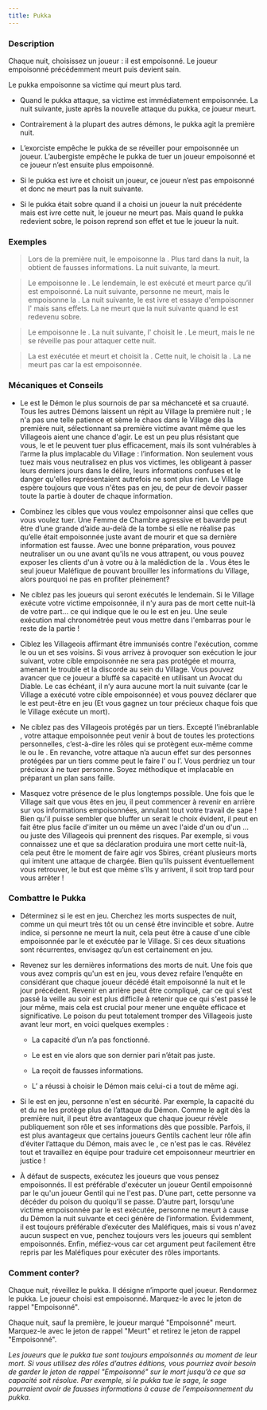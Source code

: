 ```yaml
---
title: Pukka
---
```



<Role PUKKA header />

### Description

Chaque nuit, choisissez un joueur : il est empoisonné. Le joueur empoisonné précédemment meurt puis devient sain. 

Le pukka empoisonne sa victime qui meurt plus tard.

-   Quand le pukka attaque, sa victime est immédiatement empoisonnée. La nuit suivante, juste après la nouvelle attaque du pukka, ce joueur meurt.

-   Contrairement à la plupart des autres démons, le pukka agit la première nuit.

-   L’exorciste empêche le pukka de se réveiller pour empoisonnée un joueur. L’aubergiste empêche le pukka de tuer un joueur empoisonné et ce joueur n’est ensuite plus empoisonné.

-   Si le pukka est ivre et choisit un joueur, ce joueur n’est pas empoisonné et donc ne meurt pas la nuit suivante.

-   Si le pukka était sobre quand il a choisi un joueur la nuit précédente mais est ivre cette nuit, le joueur ne meurt pas. Mais quand le pukka redevient sobre, le poison reprend son effet et tue le joueur la nuit.

### Exemples

> Lors de la première nuit, le <Role PUKKA /> empoisonne la <Role FEMME_DE_CHAMBRE />. Plus tard dans la nuit, la <Role FEMME_DE_CHAMBRE />  obtient de fausses informations. La nuit suivante, la <Role FEMME_DE_CHAMBRE /> meurt.

> Le <Role PUKKA /> empoisonne le <Role FOU />. Le lendemain, le <Role FOU /> est exécuté et meurt parce qu’il est empoisonné. La nuit suivante, personne ne meurt, mais le <Role PUKKA /> empoisonne la <Role COMMERE />. La nuit suivante, le <Role PUKKA /> est ivre et essaye d'empoisonner l'<Role INVENTEUR /> mais sans effets. La <Role COMMERE /> ne meurt que la nuit suivante quand le <Role PUKKA />  est redevenu sobre.

> Le <Role PUKKA /> empoisonne le <Role PACIFISTE />. La nuit suivante, l'<Role EXORCISTE /> choisit le <Role PUKKA />. Le <Role PACIFISTE /> meurt, mais le <Role PUKKA /> ne se réveille pas pour attaquer cette nuit.

> La <Role GITANE /> est exécutée et meurt et choisit la <Role COURTISANE />. Cette nuit, le <Role PUKKA /> choisit la <Role GITANE />. La <Role COURTISANE /> ne meurt pas car la <Role GITANE /> est empoisonnée.

### Mécaniques et Conseils

- Le <Role PUKKA /> est le Démon le plus sournois de <Module BAD_MOON_RISING /> par sa méchanceté et sa cruauté. Tous les autres Démons laissent un répit au Village la première nuit ; le <Role PUKKA /> n'a pas une telle patience et sème le chaos dans le Village dès la première nuit, sélectionnant sa première victime avant même que les Villageois aient une chance d'agir. Le <Role ZOMBUUL /> est un peu plus résistant que vous, le <Role SHABALOTH /> et le <Role PO /> peuvent tuer plus efficacement, mais ils sont vulnérables à l’arme la plus implacable du Village : l’information. Non seulement vous tuez mais vous neutralisez en plus vos victimes, les obligeant à passer leurs derniers jours dans le délire, leurs informations confuses et le danger qu'elles représentaient autrefois ne sont plus rien. Le Village espère toujours que vous n'êtes pas en jeu, de peur de devoir passer toute la partie à douter de chaque information.

- Combinez les cibles que vous voulez empoisonner ainsi que celles que vous voulez tuer. Une Femme de Chambre agressive et bavarde peut être d’une grande d’aide au-delà de la tombe si elle ne réalise pas qu’elle était empoisonnée juste avant de mourir et que sa dernière information est fausse. Avec une bonne préparation, vous pouvez neutraliser un <Role EXORCISTE /> ou une <Role COURTISANE /> avant qu'ils ne vous attrapent, ou vous pouvez exposer les clients d'un <Role AUBERGISTE /> à votre <Role PARRAIN /> ou à la malédiction de la <Role GITANE />. Vous êtes le seul joueur Maléfique de <Module BAD_MOON_RISING /> pouvant brouiller les informations du Village, alors pourquoi ne pas en profiter pleinement?

- Ne ciblez pas les joueurs qui seront exécutés le lendemain. Si le Village exécute votre victime empoisonnée, il n'y aura pas de mort cette nuit-là de votre part... ce qui indique que le <Role PUKKA /> ou le <Role ZOMBUUL /> est en jeu. Une seule exécution mal chronométrée peut vous mettre dans l'embarras pour le reste de la partie !

- Ciblez les Villageois affirmant être immunisés contre l'exécution, comme le <Role MARIN /> ou un <Role HERBORISTE /> et ses voisins. Si vous arrivez à provoquer son exécution le jour suivant, votre cible empoisonnée ne sera pas protégée et mourra, amenant le trouble et la discorde au sein du Village. Vous pouvez avancer que ce joueur a bluffé sa capacité en utilisant un Avocat du Diable. Le cas échéant, il n’y aura aucune mort la nuit suivante (car le Village a exécuté votre cible empoisonnée) et vous pouvez déclarer que le <Role ZOMBUUL /> est peut-être en jeu (Et vous gagnez un tour précieux chaque fois que le Village exécute un mort).

- Ne ciblez pas des Villageois protégés par un tiers. Excepté l’inébranlable <Role BRUTE />, votre attaque empoisonnée peut venir à bout de toutes les protections personnelles, c’est-à-dire les rôles qui se protègent eux-même comme le <Role MARIN /> ou le <Role FOU />. En revanche, votre attaque n’a aucun effet sur des personnes protégées par un tiers comme peut le faire l’<Role AUBERGISTE /> ou l’<Role HERBORISTE />. Vous perdriez un tour précieux à ne tuer personne. Soyez méthodique et implacable en préparant un plan sans faille.

- Masquez votre présence de <Role PUKKA /> le plus longtemps possible. Une fois que le Village sait que vous êtes en jeu, il peut commencer à revenir en arrière sur vos informations empoisonnées, annulant tout votre travail de sape ! Bien qu'il puisse sembler que bluffer un <Role ZOMBUUL /> serait le choix évident, il peut en fait être plus facile d'imiter un <Role SHABALOTH /> ou même un <Role PO /> avec l'aide d'un <Role ASSASSIN /> ou d'un <Role PARRAIN />... ou juste des Villageois qui prennent des risques. Par exemple, si vous connaissez une <Role COMMERE /> et que sa déclaration produira une mort cette nuit-là, cela peut être le moment de faire agir vos Sbires, créant plusieurs morts qui imitent une attaque de <Role PO /> chargée. Bien qu'ils puissent éventuellement vous retrouver, le but est que même s’ils y arrivent, il soit trop tard pour vous arrêter !

### Combattre le Pukka

- Déterminez si le <Role PUKKA /> est en jeu. Cherchez les morts suspectes de nuit, comme un <Role FOU /> qui meurt très tôt ou un <Role MARIN /> censé être invincible et sobre. Autre indice, si personne ne meurt la nuit, cela peut être à cause d'une cible empoisonnée par le <Role PUKKA /> et exécutée par le Village. Si ces deux situations sont récurrentes, envisagez qu’un <Role PUKKA /> est certainement en jeu.

- Revenez sur les dernières informations des morts de nuit. Une fois que vous avez compris qu'un <Role PUKKA /> est en jeu, vous devez refaire l’enquête en considérant que chaque joueur décédé était empoisonné la nuit et le jour précédent. Revenir en arrière peut être compliqué, car ce qui s'est passé la veille au soir est plus difficile à retenir que ce qui s'est passé le jour même, mais cela est crucial pour mener une enquête efficace et significative. Le poison du <Role PUKKA /> peut totalement tromper des Villageois juste avant leur mort, en voici quelques exemples :

    - La capacité d’un <Role HERBORISTE /> n’a pas fonctionné.

    - Le <Role PARIEUR /> est en vie alors que son dernier pari n’était pas juste.

    - La <Role FEMME_DE_CHAMBRE /> reçoit de fausses informations.

    -  L’<Role EXORCISTE /> a réussi à choisir le Démon mais celui-ci a tout de même agi.

- Si le <Role PUKKA /> est en jeu, personne n'est en sécurité. Par exemple, la capacité du <Role MARIN /> et du <Role FOU /> ne les protège plus de l’attaque du Démon. Comme le <Role PUKKA /> agit dès la première nuit, il peut être avantageux que chaque joueur révèle publiquement son rôle et ses informations dès que possible. Parfois, il est plus avantageux que certains joueurs Gentils cachent leur rôle afin d’éviter l’attaque du Démon, mais avec le <Role PUKKA />, ce n'est pas le cas. Révélez tout et travaillez en équipe pour traduire cet empoisonneur meurtrier en justice !

- À défaut de suspects, exécutez les joueurs que vous pensez empoisonnés. Il est préférable d'exécuter un joueur Gentil empoisonné par le <Role PUKKA /> qu'un joueur Gentil qui ne l'est pas. D’une part, cette personne va décéder du poison du <Role PUKKA /> quoiqu’il se passe. D’autre part, lorsqu’une victime empoisonnée par le <Role PUKKA /> est exécutée, personne ne meurt à cause du Démon la nuit suivante et ceci génère de l’information. Évidemment, il est toujours préférable d’exécuter des Maléfiques, mais si vous n'avez aucun suspect en vue, penchez toujours vers les joueurs qui semblent empoisonnés. Enfin, méfiez-vous car cet argument peut facilement être repris par les Maléfiques pour exécuter des rôles importants.

### Comment conter?

Chaque nuit, réveillez le pukka. Il désigne n’importe quel joueur. Rendormez le pukka. Le joueur choisi est empoisonné. Marquez-le avec le jeton de rappel "Empoisonné".

Chaque nuit, sauf la première, le joueur marqué "Empoisonné" meurt. Marquez-le avec le jeton de rappel "Meurt" et retirez le jeton de rappel "Empoisonné".

_Les joueurs que le pukka tue sont toujours empoisonnés au moment de leur mort. Si vous utilisez des rôles d’autres éditions, vous pourriez avoir besoin de garder le jeton de rappel "Empoisonné" sur le mort jusqu’à ce que sa capacité soit résolue. Par exemple, si le pukka tue le sage, le sage pourraient avoir de fausses informations à cause de l’empoisonnement du pukka._